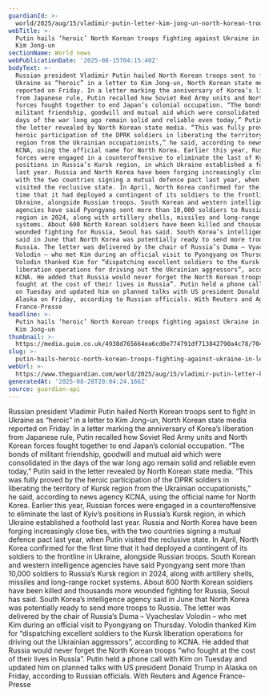```yaml
---
guardianId: >-
  world/2025/aug/15/vladimir-putin-letter-kim-jong-un-north-korean-troops-ukraine
webTitle: >-
  Putin hails ‘heroic’ North Korean troops fighting against Ukraine in letter to
  Kim Jong-un
sectionName: World news
webPublicationDate: '2025-08-15T04:15:40Z'
bodyText: >-
  Russian president Vladimir Putin hailed North Korean troops sent to fight in
  Ukraine as “heroic” in a letter to Kim Jong-un, North Korean state media
  reported on Friday. In a letter marking the anniversary of Korea’s liberation
  from Japanese rule, Putin recalled how Soviet Red Army units and North Korean
  forces fought together to end Japan’s colonial occupation. “The bonds of
  militant friendship, goodwill and mutual aid which were consolidated in the
  days of the war long ago remain solid and reliable even today,” Putin said in
  the letter revealed by North Korean state media. “This was fully proved by the
  heroic participation of the DPRK soldiers in liberating the territory of Kursk
  region from the Ukrainian occupationists,” he said, according to news agency
  KCNA, using the official name for North Korea. Earlier this year, Russian
  forces were engaged in a counteroffensive to eliminate the last of Kyiv’s
  positions in Russia’s Kursk region, in which Ukraine established a foothold
  last year. Russia and North Korea have been forging increasingly close ties,
  with the two countries signing a mutual defence pact last year, when Putin
  visited the reclusive state. In April, North Korea confirmed for the first
  time that it had deployed a contingent of its soldiers to the frontline in
  Ukraine, alongside Russian troops. South Korean and western intelligence
  agencies have said Pyongyang sent more than 10,000 soldiers to Russia’s Kursk
  region in 2024, along with artillery shells, missiles and long-range rocket
  systems. About 600 North Korean soldiers have been killed and thousands more
  wounded fighting for Russia, Seoul has said. South Korea’s intelligence agency
  said in June that North Korea was potentially ready to send more troops to
  Russia. The letter was delivered by the chair of Russia’s Duma – Vyacheslav
  Volodin – who met Kim during an official visit to Pyongyang on Thursday.
  Volodin thanked Kim for “dispatching excellent soldiers to the Kursk
  liberation operations for driving out the Ukrainian aggressors”, according to
  KCNA. He added that Russia would never forget the North Korean troops “who
  fought at the cost of their lives in Russia”. Putin held a phone call with Kim
  on Tuesday and updated him on planned talks with US president Donald Trump in
  Alaska on Friday, according to Russian officials. With Reuters and Agence
  France-Presse
headline: >-
  Putin hails ‘heroic’ North Korean troops fighting against Ukraine in letter to
  Kim Jong-un
thumbnail: >-
  https://media.guim.co.uk/4938d765664ea6cd0e774791df713842790a4c78/704_509_4612_3692/500.jpg
slug: >-
  putin-hails-heroic-north-korean-troops-fighting-against-ukraine-in-letter-to-kim-jong-un
webUrl: >-
  https://www.theguardian.com/world/2025/aug/15/vladimir-putin-letter-kim-jong-un-north-korean-troops-ukraine
generatedAt: '2025-08-28T20:04:24.166Z'
source: guardian-api
---
```

Russian president Vladimir Putin hailed North Korean troops sent to fight in Ukraine as “heroic” in a letter to Kim Jong-un, North Korean state media reported on Friday. In a letter marking the anniversary of Korea’s liberation from Japanese rule, Putin recalled how Soviet Red Army units and North Korean forces fought together to end Japan’s colonial occupation. “The bonds of militant friendship, goodwill and mutual aid which were consolidated in the days of the war long ago remain solid and reliable even today,” Putin said in the letter revealed by North Korean state media. “This was fully proved by the heroic participation of the DPRK soldiers in liberating the territory of Kursk region from the Ukrainian occupationists,” he said, according to news agency KCNA, using the official name for North Korea. Earlier this year, Russian forces were engaged in a counteroffensive to eliminate the last of Kyiv’s positions in Russia’s Kursk region, in which Ukraine established a foothold last year. Russia and North Korea have been forging increasingly close ties, with the two countries signing a mutual defence pact last year, when Putin visited the reclusive state. In April, North Korea confirmed for the first time that it had deployed a contingent of its soldiers to the frontline in Ukraine, alongside Russian troops. South Korean and western intelligence agencies have said Pyongyang sent more than 10,000 soldiers to Russia’s Kursk region in 2024, along with artillery shells, missiles and long-range rocket systems. About 600 North Korean soldiers have been killed and thousands more wounded fighting for Russia, Seoul has said. South Korea’s intelligence agency said in June that North Korea was potentially ready to send more troops to Russia. The letter was delivered by the chair of Russia’s Duma – Vyacheslav Volodin – who met Kim during an official visit to Pyongyang on Thursday. Volodin thanked Kim for “dispatching excellent soldiers to the Kursk liberation operations for driving out the Ukrainian aggressors”, according to KCNA. He added that Russia would never forget the North Korean troops “who fought at the cost of their lives in Russia”. Putin held a phone call with Kim on Tuesday and updated him on planned talks with US president Donald Trump in Alaska on Friday, according to Russian officials. With Reuters and Agence France-Presse
